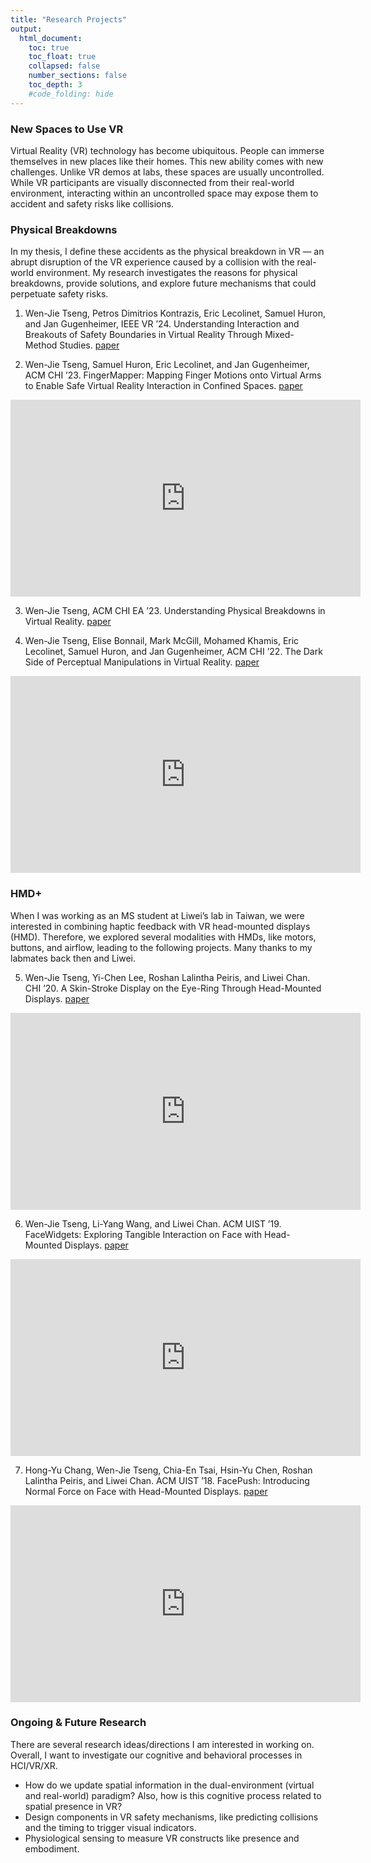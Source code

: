 ```yaml
---
title: "Research Projects"
output:
  html_document:
    toc: true
    toc_float: true
    collapsed: false
    number_sections: false
    toc_depth: 3
    #code_folding: hide
---
```


### New Spaces to Use VR

Virtual Reality (VR) technology has become ubiquitous. People can immerse themselves in new places like their homes. This new ability comes with new challenges. Unlike VR demos at labs, these spaces are usually uncontrolled. While VR participants are visually disconnected from their real-world environment, interacting within an uncontrolled space may expose them to accident and safety risks like collisions.

### Physical Breakdowns

In my thesis, I define these accidents as the physical breakdown in VR — an abrupt disruption of the VR experience caused by a collision with the real-world environment. My research investigates the reasons for physical breakdowns, provide solutions, and explore future mechanisms that could perpetuate safety risks. 

1. Wen-Jie Tseng, Petros Dimitrios Kontrazis, Eric Lecolinet, Samuel Huron, and Jan Gugenheimer, IEEE VR ’24. Understanding Interaction and Breakouts of Safety Boundaries in Virtual Reality Through Mixed-Method Studies. [paper]()

2. Wen-Jie Tseng, Samuel Huron, Eric Lecolinet, and Jan Gugenheimer, ACM CHI '23. FingerMapper: Mapping Finger Motions onto Virtual Arms to Enable Safe Virtual Reality Interaction in Confined Spaces. [paper](https://arxiv.org/abs/2302.11865)

<center><iframe width="560" height="315" src="https://www.youtube.com/embed/E4x1Aw_meiw?si=LhM0Hwout1Glmwbx" title="YouTube video player" frameborder="0" allow="accelerometer; autoplay; clipboard-write; encrypted-media; gyroscope; picture-in-picture; web-share" referrerpolicy="strict-origin-when-cross-origin" allowfullscreen></iframe></center>

3. Wen-Jie Tseng, ACM CHI EA '23. Understanding Physical Breakdowns in Virtual Reality. [paper](https://hal.science/hal-04510489)

4. Wen-Jie Tseng, Elise Bonnail, Mark McGill, Mohamed Khamis, Eric Lecolinet, Samuel Huron, and Jan Gugenheimer, ACM CHI '22. The Dark Side of Perceptual Manipulations in Virtual Reality. [paper](https://arxiv.org/abs/2202.13200)

<center><iframe width="560" height="315" src="https://www.youtube.com/embed/uJRCchb_kAI?si=C_4EhthFa43i1jml" title="YouTube video player" frameborder="0" allow="accelerometer; autoplay; clipboard-write; encrypted-media; gyroscope; picture-in-picture; web-share" referrerpolicy="strict-origin-when-cross-origin" allowfullscreen></iframe></center>

### HMD+

When I was working as an MS student at Liwei's lab in Taiwan, we were interested in combining haptic feedback with VR head-mounted displays (HMD). Therefore, we explored several modalities with HMDs, like motors, buttons, and airflow, leading to the following projects. Many thanks to my labmates back then and Liwei.

5. Wen-Jie Tseng, Yi-Chen Lee, Roshan Lalintha Peiris, and Liwei Chan. CHI '20. A Skin-Stroke Display on the Eye-Ring Through Head-Mounted Displays. [paper](https://doi.org/10.1145/3313831.3376700)

<center><iframe width="560" height="315" src="https://www.youtube.com/embed/zB_UXC9lZF0?si=VLI0TRVXVEYHdUMs" title="YouTube video player" frameborder="0" allow="accelerometer; autoplay; clipboard-write; encrypted-media; gyroscope; picture-in-picture; web-share" referrerpolicy="strict-origin-when-cross-origin" allowfullscreen></iframe></center>

6. Wen-Jie Tseng, Li-Yang Wang, and Liwei Chan. ACM UIST '19. FaceWidgets: Exploring Tangible Interaction on Face with Head-Mounted Displays. [paper](https://doi.org/10.1145/3332165.3347946) 

<center><iframe width="560" height="315" src="https://www.youtube.com/embed/e_Bty05zuAc?si=slAPqxfWtJkYALuV" title="YouTube video player" frameborder="0" allow="accelerometer; autoplay; clipboard-write; encrypted-media; gyroscope; picture-in-picture; web-share" referrerpolicy="strict-origin-when-cross-origin" allowfullscreen></iframe></center>

7. Hong-Yu Chang, Wen-Jie Tseng, Chia-En Tsai, Hsin-Yu Chen, Roshan Lalintha Peiris, and Liwei Chan. ACM UIST '18. FacePush: Introducing Normal Force on Face with Head-Mounted Displays. [paper](https://doi.org/10.1145/3242587.3242588)

<center><iframe width="560" height="315" src="https://www.youtube.com/embed/IPLVCdbvWyI?si=ZL409XGX1gs3GzuV" title="YouTube video player" frameborder="0" allow="accelerometer; autoplay; clipboard-write; encrypted-media; gyroscope; picture-in-picture; web-share" referrerpolicy="strict-origin-when-cross-origin" allowfullscreen></iframe></center>

### Ongoing & Future Research

There are several research ideas/directions I am interested in working on. Overall, I want to investigate our cognitive and behavioral processes in HCI/VR/XR.

- How do we update spatial information in the dual-environment (virtual and real-world) paradigm? Also, how is this cognitive process related to spatial presence in VR?
- Design components in VR safety mechanisms, like predicting collisions and the timing to trigger visual indicators.
- Physiological sensing to measure VR constructs like presence and embodiment.